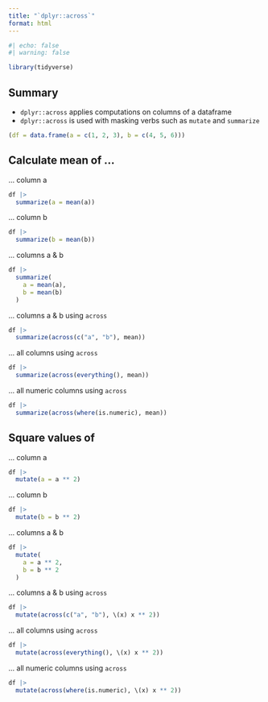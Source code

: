 ```yaml
---
title: "`dplyr::across`"
format: html
---
```


```r
#| echo: false
#| warning: false

library(tidyverse)
```
## Summary

- `dplyr::across` applies computations on columns of a dataframe
- `dplyr::across` is used with masking verbs such as `mutate` and `summarize`


```r
(df = data.frame(a = c(1, 2, 3), b = c(4, 5, 6)))
```


## Calculate mean of ...

... column a
```r
df |> 
  summarize(a = mean(a))
```

... column b
```r
df |> 
  summarize(b = mean(b))
```

... columns a & b
```r
df |> 
  summarize(
    a = mean(a),
    b = mean(b)
  )
```

... columns a & b using `across`
```r
df |> 
  summarize(across(c("a", "b"), mean))
```

... all columns using `across`
```r
df |> 
  summarize(across(everything(), mean))
```


... all numeric columns using `across`
```r
df |> 
  summarize(across(where(is.numeric), mean))
```


## Square values of 

... column a
```r
df |> 
  mutate(a = a ** 2)
```

... column b
```r
df |> 
  mutate(b = b ** 2)
```

... columns a & b
```r
df |> 
  mutate(
    a = a ** 2,
    b = b ** 2
  )
```

... columns a & b using `across`
```r
df |> 
  mutate(across(c("a", "b"), \(x) x ** 2))
```

... all columns using `across`
```r
df |> 
  mutate(across(everything(), \(x) x ** 2))
```


... all numeric columns using `across`
```r
df |> 
  mutate(across(where(is.numeric), \(x) x ** 2))
```




